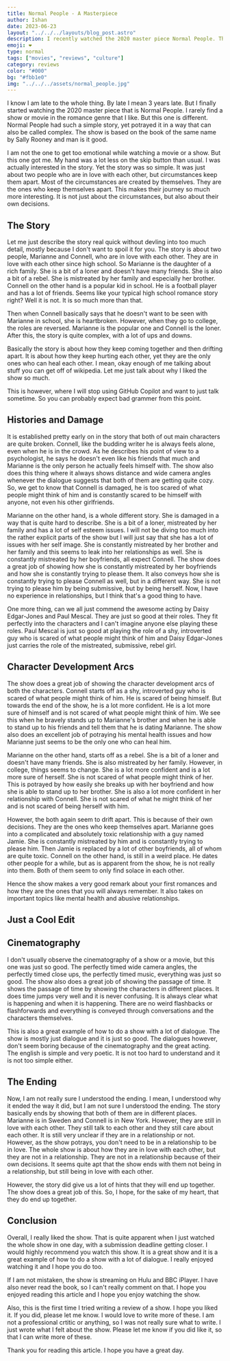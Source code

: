 ```yaml
---
title: Normal People - A Masterpiece
author: Ishan
date: 2023-06-23
layout: "../../../layouts/blog_post.astro"
description: I recently watched the 2020 master piece Normal People. This is a small review of the show and why I liked it so much.
emoji: ❤️
type: normal
tags: ["movies", "reviews", "culture"]
category: reviews
color: "#000"
bg: "#fbb1e0"
img: "../../../assets/normal_people.jpg"
---
```


I know I am late to the whole thing. By late I mean 3 years late.
But I finally started watching the 2020 master piece that is Normal People.
I rarely find a show or movie in the romance genre that I like. But this one is different.
Normal People had such a simple story, yet potrayed it in a way that can also be called complex.
The show is based on the book of the same name by Sally Rooney and man is it good.

I am not the one to get too emotional while watching a movie or a show. But this one got me.
My hand was a lot less on the skip button than usual. I was actually interested in the story.
Yet the story was so simple. It was just about two people who are in love with each other, but circumstances keep them apart.
Most of the circumstances are created by themselves. They are the ones who keep themselves apart.
This makes their journey so much more interesting. It is not just about the circumstances, but also about their own decisions.

## The Story

Let me just describe the story real quick without devling into too much detail, mostly because I don't want to spoil it for you.
The story is about two people, Marianne and Connell, who are in love with each other. They are in love with each other since high school.
So Marianne is the daughter of a rich family. She is a bit of a loner and doesn't have many friends. She is also a bit of a rebel.
She is mistreated by her family and especially her brother. Connell on the other hand is a popular kid in school. He is a football player and has a lot of friends.
Seems like your typical high school romance story right? Well it is not. It is so much more than that.

Then when Connell basically says that he doesn't want to be seen with Marianne in school, she is heartbroken.
However, when they go to college, the roles are reversed. Marianne is the popular one and Connell is the loner.
After this, the story is quite complex, with a lot of ups and downs.

Basically the story is about how they keep coming together and then drifting apart. It is about how they keep hurting each other, yet they are the only ones who can heal each other.
I mean, okay enough of me talking about stuff you can get off of wikipedia. Let me just talk about why I liked the show so much.

This is however, where I will stop using GitHub Copilot and want to just talk sometime. So you can probably expect bad grammer from this point.

## Histories and Damage

It is established pretty early on in the story that both of out main characters are quite broken.
Connell, like the budding writer he is always feels alone, even when he is in the crowd. As he describes his
point of view to a psychologist, he says he doesn't even like his friends that much and Marianne is the only person he 
actually feels himself with. The show also does this thing where it always shows distance and wide camera angles whenever the 
dialogue suggests that both of them are getting quite cozy.
So, we get to know that Connell is damaged, he is too scared of what people might think of him and is constantly scared to be himself
with anyone, not even his other girlfriends.

Marianne on the other hand, is a whole different story. She is damaged in a way that is quite hard to describe. She is a bit of a loner,
mistreated by her family and has a lot of self esteem issues.
I will not be diving too much into the rather explicit parts of the show but I will just say that she has a lot of issues with her self image.
She is constantly mistreated by her brother and her family and this seems to leak into her relationships as well. She is constantly mistreated by her boyfriends,
all expect Connell. The show does a great job of showing how she is constantly mistreated by her boyfriends and how she is constantly trying to please them.
It also conveys how she is constantly trying to please Connell as well, but in a different way. She is not trying to please him by being submissive, but by being herself.
Now, I have no experience in relationships, but I think that's a good thing to have.

One more thing, can we all just commend the awesome acting by Daisy Edgar-Jones and Paul Mescal. They are just so good at their roles.
They fit perfectly into the characters and I can't imagine anyone else playing these roles.
Paul Mescal is just so good at playing the role of a shy, introverted guy who is scared of what people might think of him and Daisy Edgar-Jones just 
carries the role of the mistreated, submissive, rebel girl.

## Character Development Arcs

The show does a great job of showing the character development arcs of both the characters.
Connell starts off as a shy, introverted guy who is scared of what people might think of him. He is scared of being himself.
But towards the end of the show, he is a lot more confident. He is a lot more sure of himself and is not scared of what people might think of him.
We see this when he bravely stands up to Marianne's brother and when he is able to stand up to his friends and tell them that he is dating Marianne.
The show also does an excellent job of potraying his mental health issues and how Marianne just seems to be the only one who can heal him.

Marianne on the other hand, starts off as a rebel. She is a bit of a loner and doesn't have many friends. She is also mistreated by her family.
However, in college, things seems to change. She is a lot more confident and is a lot more sure of herself. She is not scared of what people might think of her.
This is potrayed by how easily she breaks up with her boyfriend and how she is able to stand up to her brother. She is also a lot more confident in her relationship with Connell.
She is not scared of what he might think of her and is not scared of being herself with him.

However, the both again seem to drift apart. This is because of their own decisions. They are the ones who keep themselves apart.
Marianne goes into a complicated and absolutely toxic relationship with a guy named Jamie. She is constantly mistreated by him and is constantly trying to please him.
Then Jamie is replaced by a lot of other boyfriends, all of whom are quite toxic.
Connell on the other hand, is still in a weird place. He dates other people for a while, but as is apparent from the show, he is not really into them.
Both of them seem to only find solace in each other.

Hence the show makes a very good remark about your first romances and how they are the ones that you will always remember.
It also takes on important topics like mental health and abusive relationships.


## Just a Cool Edit
<YouTube id="DYFMK2ffFDg" client:load />

## Cinematography

I don't usually observe the cinematography of a show or a movie, but this one was just so good.
The perfectly timed wide camera angles, the perfectly timed close ups, the perfectly timed music, everything was just so good.
The show also does a great job of showing the passage of time. It shows the passage of time by showing the characters in different places.
It does time jumps very well and it is never confusing. It is always clear what is happening and when it is happening.
There are no weird flashbacks or flashforwards and everything is conveyed through conversations and the characters themselves.

This is also a great example of how to do a show with a lot of dialogue. The show is mostly just dialogue and it is just so good.
The dialogues however, don't seem boring because of the cinematography and the great acting.
The english is simple and very poetic. It is not too hard to understand and it is not too simple either.

## The Ending

Now, I am not really sure I understood the ending. I mean, I understood why it ended the way it did, but I am not sure I understood the ending.
The story basically ends by showing that both of them are in different places. Marianne is in Sweden and Connell is in New York.
However, they are still in love with each other. They still talk to each other and they still care about each other.
It is still very unclear if they are in a relationship or not. However, as the show potrays, you don't need to be in a relationship to be in love.
The whole show is about how they are in love with each other, but they are not in a relationship. They are not in a relationship because of their own decisions.
It seems quite apt that the show ends with them not being in a relationship, but still being in love with each other.

However, the story did give us a lot of hints that they will end up together. The show does a great job of this.
So, I hope, for the sake of my heart, that they do end up together.

## Conclusion

Overall, I really liked the show. That is quite apparent when I just watched the whole show in one day, with a submission deadline getting closer.
I would highly recommend you watch this show. It is a great show and it is a great example of how to do a show with a lot of dialogue.
I really enjoyed watching it and I hope you do too.

If I am not mistaken, the show is streaming on Hulu and BBC iPlayer. I have also never read the book, so I can't really comment on that.
I hope you enjoyed reading this article and I hope you enjoy watching the show.

Also, this is the first time I tried writing a review of a show. I hope you liked it. If you did, please let me know. I would love to write more of these.
I am not a professional crtitic or anything, so I was not really sure what to write. I just wrote what I felt about the show.
Please let me know if you did like it, so that I can write more of these.

Thank you for reading this article. I hope you have a great day.